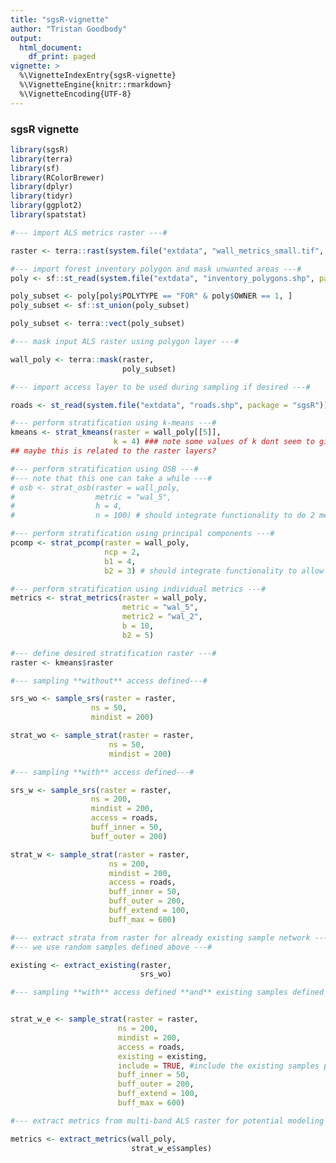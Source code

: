 ```yaml
---
title: "sgsR-vignette"
author: "Tristan Goodbody"
output:
  html_document:
    df_print: paged
vignette: >
  %\VignetteIndexEntry{sgsR-vignette}
  %\VignetteEngine{knitr::rmarkdown}
  %\VignetteEncoding{UTF-8}
---
```


### sgsR vignette

```r
library(sgsR)
library(terra)
library(sf)
library(RColorBrewer)
library(dplyr)
library(tidyr)
library(ggplot2)
library(spatstat)

```

```r
#--- import ALS metrics raster ---#

raster <- terra::rast(system.file("extdata", "wall_metrics_small.tif", package = "sgsR"))

#--- import forest inventory polygon and mask unwanted areas ---#
poly <- sf::st_read(system.file("extdata", "inventory_polygons.shp", package = "sgsR"))

poly_subset <- poly[poly$POLYTYPE == "FOR" & poly$OWNER == 1, ]
poly_subset <- sf::st_union(poly_subset)

poly_subset <- terra::vect(poly_subset)

#--- mask input ALS raster using polygon layer ---#

wall_poly <- terra::mask(raster,
                         poly_subset)

#--- import access layer to be used during sampling if desired ---#

roads <- st_read(system.file("extdata", "roads.shp", package = "sgsR"))

#--- perform stratification using k-means ---#
kmeans <- strat_kmeans(raster = wall_poly[[5]], 
                       k = 4) ### note some values of k dont seem to give the right output
## maybe this is related to the raster layers?

#--- perform stratification using OSB ---#
#--- note that this one can take a while ---#
# osb <- strat_osb(raster = wall_poly, 
#                  metric = "wal_5", 
#                  h = 4, 
#                  n = 100) # should integrate functionality to do 2 metrics concurrently and create unique strata

#--- perform stratification using principal components ---#
pcomp <- strat_pcomp(raster = wall_poly, 
                     ncp = 2, 
                     b1 = 4, 
                     b2 = 3) # should integrate functionality to allow users to define strata based on more than just PC1 and PC2

#--- perform stratification using individual metrics ---#
metrics <- strat_metrics(raster = wall_poly, 
                         metric = "wal_5", 
                         metric2 = "wal_2", 
                         b = 10, 
                         b2 = 5)

#--- define desired stratification raster ---#
raster <- kmeans$raster

#--- sampling **without** access defined---#

srs_wo <- sample_srs(raster = raster,
                  ns = 50,
                  mindist = 200)

strat_wo <- sample_strat(raster = raster,
                      ns = 50, 
                      mindist = 200)

#--- sampling **with** access defined---#

srs_w <- sample_srs(raster = raster,
                  ns = 200,
                  mindist = 200,
                  access = roads,
                  buff_inner = 50,
                  buff_outer = 200)

strat_w <- sample_strat(raster = raster,
                      ns = 200, 
                      mindist = 200, 
                      access = roads, 
                      buff_inner = 50,
                      buff_outer = 200,
                      buff_extend = 100,
                      buff_max = 600)

#--- extract strata from raster for already existing sample network ---#
#--- we use random samples defined above ---#

existing <- extract_existing(raster,
                             srs_wo)

#--- sampling **with** access defined **and** existing samples defined ---#


strat_w_e <- sample_strat(raster = raster,
                        ns = 200, 
                        mindist = 200, 
                        access = roads, 
                        existing = existing,
                        include = TRUE, #include the existing samples provided in the value defined by 'ns'
                        buff_inner = 50,
                        buff_outer = 200,
                        buff_extend = 100,
                        buff_max = 600)

#--- extract metrics from multi-band ALS raster for potential modeling ---#

metrics <- extract_metrics(wall_poly,
                           strat_w_e$samples)


```

